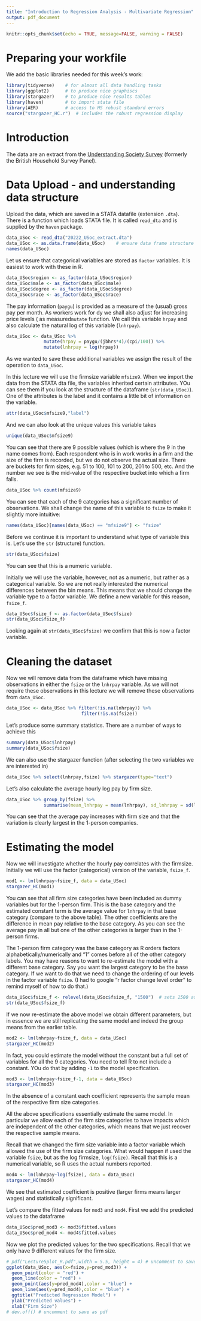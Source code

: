 ```yaml
---
title: "Introduction to Regression Analysis - Multivariate Regression"
output: pdf_document
---
```


```r
knitr::opts_chunk$set(echo = TRUE, message=FALSE, warning = FALSE)
```


# Preparing your workfile

We add the basic libraries needed for this week's work: 

```r
library(tidyverse)    # for almost all data handling tasks
library(ggplot2)      # to produce nice graphiscs
library(stargazer)    # to produce nice results tables
library(haven)        # to import stata file
library(AER)          # access to HS robust standard errors
source("stargazer_HC.r")  # includes the robust regression display
```


# Introduction

The data are an extract from the [Understanding Society Survey](https://www.understandingsociety.ac.uk/) (formerly the British Household Survey Panel).

# Data Upload - and understanding data structure

Upload the data, which are saved in a STATA datafile (extension `.dta`). There is a function which loads STATA file. It is called `read_dta` and is supplied by the `haven` package.

```r
data_USoc <- read_dta("20222_USoc_extract.dta")
data_USoc <- as.data.frame(data_USoc)    # ensure data frame structure
names(data_USoc)
```

Let us ensure that categorical variables are stored as `factor` variables. It is easiest to work with these in R.

```r
data_USoc$region <- as_factor(data_USoc$region)
data_USoc$male <- as_factor(data_USoc$male)
data_USoc$degree <- as_factor(data_USoc$degree)
data_USoc$race <- as_factor(data_USoc$race)
```

The pay information (`paygu`) is provided as a measure of the (usual) gross pay per month. As workers work for dy we shall also adjust for increasing price levels ( as measured`mutate` function. We call this variable `hrpay` and also calculate the natural log of this variable (`lnhrpay`).

```r
data_USoc <- data_USoc %>% 
              mutate(hrpay = paygu/(jbhrs*4)/(cpi/100)) %>% 
              mutate(lnhrpay = log(hrpay))
```

As we wanted to save these additional variables we assign the result of the operation to `data_USoc`.

In this lecture we will use the firmsize variable `mfsize9`. When we import the data from the STATA dta file, the variables inherited certain attributes. YOu can see them if you look at the structure of the dataframe (`str(data_USoc)`). One of the attributes is the label and it contains a little bit of information on the variable.

```r
attr(data_USoc$mfsize9,"label")
```

And we can also look at the unique values this variable takes

```r
unique(data_USoc$mfsize9)
```

You can see that there are 9 possible values (which is where the 9 in the name comes from). Each respondent who is in work works in a firm and the size of the firm is recorded, but we do not observe the actual size. There are buckets for firm sizes, e.g. 51 to 100, 101 to 200, 201 to 500, etc. And the number we see is the mid-value of the respective bucket into which a firm falls.

```r
data_USoc %>% count(mfsize9)
```

You can see that each of the 9 categories has a significant number of observations. We shall change the name of this variable to `fsize` to make it slightly more intuitive:

```r
names(data_USoc)[names(data_USoc) == "mfsize9"] <- "fsize"
```

Before we continue it is important to understand what type of variable this is. Let's use the `str` (structure) function.

```r
str(data_USoc$fsize)
```

You can see that this is a numeric variable. 

Initially we will use the variable, however, not as a numeric, but rather as a categorical variable. So we are not really interested the numerical differences between the bin means. This means that we should change the variable type to a factor variable. We define a new variable for this reason, `fsize_f`.

```r
data_USoc$fsize_f <- as.factor(data_USoc$fsize)
str(data_USoc$fsize_f)
```
Looking again at `str(data_USoc$fsize)` we confirm that this is now a factor variable.

# Cleaning the dataset

Now we will remove data from the dataframe which have missing observations in either the `fsize` or the `lnhrpay` variable. As we will not require these observations in this lecture we will remove these observations from `data_USoc`.

```r
data_USoc <- data_USoc %>% filter(!is.na(lnhrpay)) %>% 
                            filter(!is.na(fsize))
```

Let's produce some summary statistics. There are a number of ways to achieve this

```r
summary(data_USoc$lnhrpay)
summary(data_USoc$fsize)
```

We can also use the stargazer function (after selecting the two variables we are interested in)

```r
data_USoc %>% select(lnhrpay,fsize) %>% stargazer(type="text")
```

Let's also calculate the average hourly log pay by firm size.

```r
data_USoc %>% group_by(fsize) %>% 
              summarise(mean_lnhrpay = mean(lnhrpay), sd_lnhrpay = sd(lnhrpay), n = n())
```

You can see that the average pay increases with firm size and that the variation is clearly largest in the 1-person companies.

# Estimating the model

Now we will investigate whether the hourly pay correlates with the firmsize. Initially we will use the factor (categorical) version of the variable, `fsize_f`.

```r
mod1 <- lm(lnhrpay~fsize_f, data = data_USoc)
stargazer_HC(mod1)
```

You can see that all firm size categories have been included as dummy variables but for the 1-person firm. This is the base category and the estimated constant term is the average value for `lnhrpay` in that base category (compare to the above table). The other coefficients are the difference in mean pay relative to the base category. As you can see the average pay in all but one of the other categories is larger than in the 1-person firms.

The 1-person firm category was the base category as R orders factors alphabetically/numerically and "1" comes before all of the other category labels. You may have reasons to want to re-estimate the model with a different base category. Say you want the largest category to be the base category. If we want to do that we need to change the ordering of our levels in the factor variable `fsize`. (I had to google "r factor change level order" to remind myself of how to do that.)

```r
data_USoc$fsize_f <- relevel(data_USoc$fsize_f, "1500")  # sets 1500 as the first level
str(data_USoc$fsize_f)
```

If we now re-estimate the above model we obtain different parameters, but in essence we are still replicating the same model and indeed the group means from the earlier table.

```r
mod2 <- lm(lnhrpay~fsize_f, data = data_USoc)
stargazer_HC(mod2)
```

In fact, you could estimate the model without the constant but a full set of variables for all the 9 categories. You need to tell R to not include a constant. YOu do that by adding `-1` to the model specification. 

```r
mod3 <- lm(lnhrpay~fsize_f-1, data = data_USoc)
stargazer_HC(mod3)
```
In the absence of a constant each coefficient represents the sample mean of the respective firm size categories.

All the above specifications essentially estimate the same model. In particular we allow each of the firm size categories to have impacts which are independent of the other categories, which means that we just recover the respective sample means.

Recall that we changed the firm size variable into a factor variable which allowed the use of the firm size categories. What would happen if used the variable `fsize`, but as the log firmsize, `log(fsize)`. Recall that this is a numerical variable, so R uses the actual numbers reported.

```r
mod4 <- lm(lnhrpay~log(fsize), data = data_USoc)
stargazer_HC(mod4)
```

We see that estimated coefficient is positive (larger firms means larger wages) and statistically significant.

Let's compare the fitted values for `mod3` and `mod4`. First we add the predicted values to the dataframe

```r
data_USoc$pred_mod3 <- mod3$fitted.values
data_USoc$pred_mod4 <- mod4$fitted.values
```

Now we plot the predicted values for the two specifications. Recall that we only have 9 different values for the firm size.

```r
# pdf("Lecture5plot_R.pdf",width = 5.5, height = 4) # uncomment to save as pdf
ggplot(data_USoc, aes(x=fsize,y=pred_mod3)) +
  geom_point(color = "red") + 
  geom_line(color = "red") +
  geom_point(aes(y=pred_mod4),color = "blue") + 
  geom_line(aes(y=pred_mod4),color = "blue") +
  ggtitle("Predicted Regression Model") +
  ylab("Predicted values") +
  xlab("Firm Size")
# dev.off() # uncomment to save as pdf
```